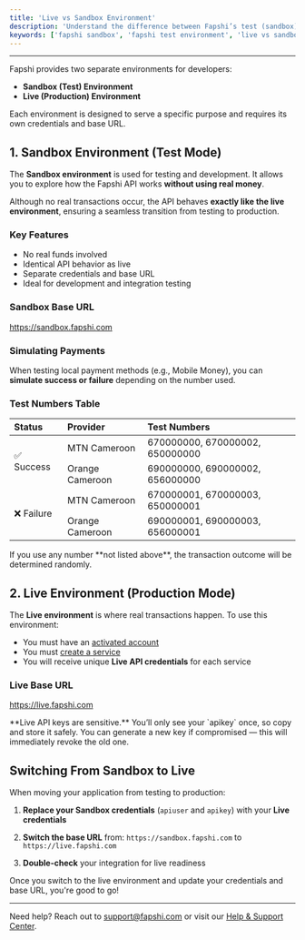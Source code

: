```yaml
---
title: 'Live vs Sandbox Environment'
description: 'Understand the difference between Fapshi’s test (sandbox) and live environments, and how to switch between them securely.'
keywords: ['fapshi sandbox', 'fapshi test environment', 'live vs sandbox', 'fapshi api testing', 'sandbox numbers', 'simulate payment']
---
```


---

Fapshi provides two separate environments for developers:

- **Sandbox (Test) Environment**
- **Live (Production) Environment**

Each environment is designed to serve a specific purpose and requires its own credentials and base URL.

## 1. Sandbox Environment (Test Mode)

The **Sandbox environment** is used for testing and development. It allows you to explore how the Fapshi API works **without using real money**.

Although no real transactions occur, the API behaves **exactly like the live environment**, ensuring a seamless transition from testing to production.

### Key Features

- No real funds involved
- Identical API behavior as live
- Separate credentials and base URL
- Ideal for development and integration testing

### Sandbox Base URL

https://sandbox.fapshi.com


### Simulating Payments

When testing local payment methods (e.g., Mobile Money), you can **simulate success or failure** depending on the number used.

### Test Numbers Table

<table>
  <thead>
    <tr>
      <th align="left">Status</th>
      <th align="left">Provider</th>
      <th align="left">Test Numbers</th>
    </tr>
  </thead>
  <tbody>
    <tr>
      <td rowspan="2">✅ Success</td>
      <td>MTN Cameroon</td>
      <td>670000000, 670000002, 650000000</td>
    </tr>
    <tr>
      <td>Orange Cameroon</td>
      <td>690000000, 690000002, 656000000</td>
    </tr>
    <tr>
      <td rowspan="2">❌ Failure</td>
      <td>MTN Cameroon</td>
      <td>670000001, 670000003, 650000001</td>
    </tr>
    <tr>
      <td>Orange Cameroon</td>
      <td>690000001, 690000003, 656000001</td>
    </tr>
  </tbody>
</table>



<Note>
If you use any number **not listed above**, the transaction outcome will be determined randomly.
</Note>

## 2. Live Environment (Production Mode)

The **Live environment** is where real transactions happen. To use this environment:

- You must have an [activated account](/en/guides/getting-started/activate-account)
- You must [create a service](/en/api-reference/create-a-service)
- You will receive unique **Live API credentials** for each service

### Live Base URL

https://live.fapshi.com


<Warning>
**Live API keys are sensitive.** You’ll only see your `apikey` once, so copy and store it safely. You can generate a new key if compromised — this will immediately revoke the old one.
</Warning>

## Switching From Sandbox to Live

When moving your application from testing to production:

1. **Replace your Sandbox credentials** (`apiuser` and `apikey`) with your **Live credentials**
2. **Switch the base URL** from: `https://sandbox.fapshi.com` to `https://live.fapshi.com`

3. **Double-check** your integration for live readiness

<Tip>
Once you switch to the live environment and update your credentials and base URL, you're good to go!
</Tip>

---

Need help? Reach out to [support@fapshi.com](mailto:support@fapshi.com) or visit our [Help & Support Center](https://fapshi.com/en/help-and-support).
